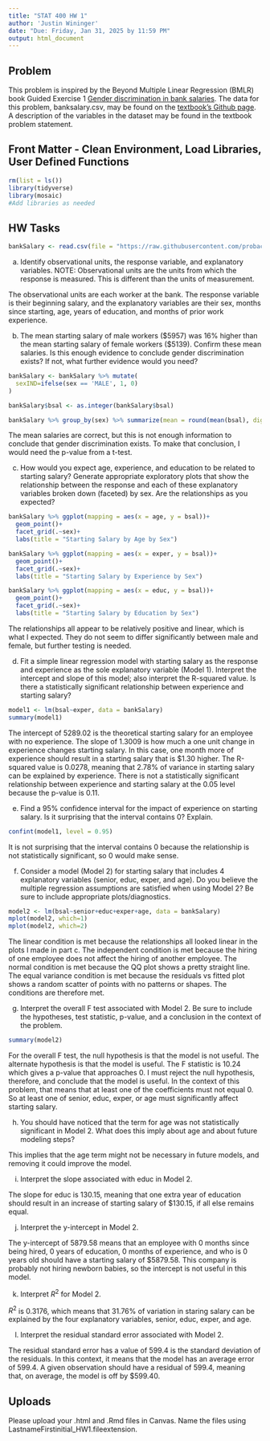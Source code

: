 ```yaml
---
title: "STAT 400 HW 1"
author: 'Justin Wininger'
date: "Due: Friday, Jan 31, 2025 by 11:59 PM"
output: html_document
---
```


## Problem 

This problem is inspired by the Beyond Multiple Linear Regression (BMLR) book Guided Exercise 1 [Gender discrimination in bank salaries](https://bookdown.org/roback/bookdown-BeyondMLR/ch-MLRreview.html#guided-exercises). The data for this problem, banksalary.csv, may be found on the [textbook's Github page](https://github.com/proback/BeyondMLR). A description of the variables in the dataset may be found in the textbook problem statement. 

## Front Matter - Clean Environment, Load Libraries, User Defined Functions
```r
rm(list = ls())
library(tidyverse)
library(mosaic)
#Add libraries as needed
```

## HW Tasks

```r
bankSalary <- read.csv(file = "https://raw.githubusercontent.com/proback/BeyondMLR/master/data/banksalary.csv", header=T)
```


a. Identify observational units, the response variable, and explanatory variables. NOTE: Observational units are the units from which the response is measured. This is different than the units of measurement.

The observational units are each worker at the bank. The response variable is their beginning salary, and the explanatory variables are their sex, months since starting, age, years of education, and months of prior work experience.

b. The mean starting salary of male workers (\$5957) was 16% higher than the mean starting salary of female workers (\$5139). Confirm these mean salaries. Is this enough evidence to conclude gender discrimination exists? If not, what further evidence would you need?

```r
bankSalary <- bankSalary %>% mutate(
  sexIND=ifelse(sex == 'MALE', 1, 0)
)

bankSalary$bsal <- as.integer(bankSalary$bsal)

bankSalary %>% group_by(sex) %>% summarize(mean = round(mean(bsal), digits=0))
```

The mean salaries are correct, but this is not enough information to conclude that gender discrimination exists. To make that conclusion, I would need the p-value from a t-test. 

c. How would you expect age, experience, and education to be related to starting salary? Generate appropriate exploratory plots that show the relationship between the response and each of these explanatory variables broken down (faceted) by sex. Are the relationships as you expected? 

```r
bankSalary %>% ggplot(mapping = aes(x = age, y = bsal))+
  geom_point()+
  facet_grid(.~sex)+
  labs(title = "Starting Salary by Age by Sex")

bankSalary %>% ggplot(mapping = aes(x = exper, y = bsal))+
  geom_point()+
  facet_grid(.~sex)+
  labs(title = "Starting Salary by Experience by Sex")

bankSalary %>% ggplot(mapping = aes(x = educ, y = bsal))+
  geom_point()+
  facet_grid(.~sex)+
  labs(title = "Starting Salary by Education by Sex")
```

The relationships all appear to be relatively positive and linear, which is what I expected. They do not seem to differ significantly between male and female, but further testing is needed. 

d. Fit a simple linear regression model with starting salary as the response and experience as the sole explanatory variable (Model 1). Interpret the intercept and slope of this model; also interpret the R-squared value. Is there a statistically significant relationship between experience and starting salary?

```r
model1 <- lm(bsal~exper, data = bankSalary)
summary(model1)
```

The intercept of 5289.02 is the theoretical starting salary for an employee with no experience. The slope of 1.3009 is how much a one unit change in experience changes starting salary. In this case, one month more of experience should result in a starting salary that is $1.30 higher. The R-squared value is 0.0278, meaning that 2.78% of variance in starting salary can be explained by experience. There is not a statistically significant relationship between experience and starting salary at the 0.05 level because the p-value is 0.11.

e. Find a 95\% confidence interval for the impact of experience on starting salary. Is it surprising that the interval contains 0? Explain.

```r
confint(model1, level = 0.95)
```

It is not surprising that the interval contains 0 because the relationship is not statistically significant, so 0 would make sense.

f. Consider a model (Model 2) for starting salary that includes 4 explanatory variables (senior, educ, exper, and age). Do you believe the multiple regression assumptions are satisfied when using Model 2? Be sure to include appropriate plots/diagnostics.

```r
model2 <- lm(bsal~senior+educ+exper+age, data = bankSalary)
mplot(model2, which=1)
mplot(model2, which=2)
```

The linear condition is met because the relationships all looked linear in the plots I made in part c. The independent condition is met because the hiring of one employee does not affect the hiring of another employee. The normal condition is met because the QQ plot shows a pretty straight line. The equal variance condition is met because the residuals vs fitted plot shows a random scatter of points with no patterns or shapes. The conditions are therefore met.

g. Interpret the overall F test associated with Model 2. Be sure to include the hypotheses, test statistic, p-value, and a conclusion in the context of the problem.

```r
summary(model2)
```

For the overall F test, the null hypothesis is that the model is not useful. The alternate hypothesis is that the model is useful. The F statistic is 10.24 which gives a p-value that approaches 0. I must reject the null hypothesis, therefore, and conclude that the model is useful. In the context of this problem, that means that at least one of the coefficients must not equal 0. So at least one of senior, educ, exper, or age must significantly affect starting salary.

h. You should have noticed that the term for age was not statistically significant in Model 2. What does this imply about age and about future modeling steps?

This implies that the age term might not be necessary in future models, and removing it could improve the model.

i. Interpret the slope associated with educ in Model 2.

The slope for educ is 130.15, meaning that one extra year of education should result in an increase of starting salary of $130.15, if all else remains equal.

j. Interpret the y-intercept in Model 2.

The y-intercept of 5879.58 means that an employee with 0 months since being hired, 0 years of education, 0 months of experience, and who is 0 years old should have a starting salary of $5879.58. This company is probably not hiring newborn babies, so the intercept is not useful in this model.

k. Interpret $R^2$ for Model 2.

$R^2$ is 0.3176, which means that 31.76% of variation in staring salary can be explained by the four explanatory variables, senior, educ, exper, and age.

l. Interpret the residual standard error associated with Model 2. 

The residual standard error has a value of 599.4 is the standard deviation of the residuals. In this context, it means that the model has an average error of 599.4. A given observation should have a residual of 599.4, meaning that, on average, the model is off by $599.40.

## Uploads
Please upload your .html and .Rmd files in Canvas. Name the files using LastnameFirstinitial_HW1.fileextension.